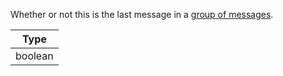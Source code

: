 Whether or not this is the last message in a [group of messages](#groupstyles).

| Type |
| - |
| boolean |